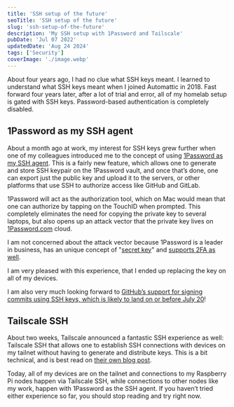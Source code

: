 ```yaml
---
title: 'SSH setup of the future'
seoTitle: 'SSH setup of the future'
slug: 'ssh-setup-of-the-future'
description: 'My SSH setup with 1Password and Tailscale'
pubDate: 'Jul 07 2022'
updatedDate: 'Aug 24 2024'
tags: ['Security']
coverImage: './image.webp'
---
```



About four years ago, I had no clue what SSH keys meant. I learned to understand what SSH keys meant when I joined Automattic in 2018. Fast forward four years later, after a lot of trial and error, all of my homelab setup is gated with SSH keys. Password-based authentication is completely disabled.

## 1Password as my SSH agent

About a month ago at work, my interest for SSH keys grew further when one of my colleagues introduced me to the concept of using [1Password as my SSH agent](https://blog.1password.com/1password-ssh-agent/). This is a fairly new feature, which allows one to generate and store SSH keypair on the 1Password vault, and once that’s done, one can export just the public key and upload it to the servers, or other platforms that use SSH to authorize access like GitHub and GitLab.

1Password will act as the authorization tool, which on Mac would mean that one can authorize by tapping on the TouchID when prompted. This completely eliminates the need for copying the private key to several laptops, but also opens up an attack vector that the private key lives on [1Password.com](http://1password.com/) cloud.

I am not concerned about the attack vector because 1Password is a leader in business, has an unique concept of "[secret key](https://support.1password.com/secret-key-security/)" and [supports 2FA as well](https://support.1password.com/two-factor-authentication/).

I am very pleased with this experience, that I ended up replacing the key on all of my devices.

I am also very much looking forward to [GitHub’s support for signing commits using SSH keys, which is likely to land on or before July 20](https://github.com/orgs/github-community/discussions/7744#discussioncomment-3095118)!

## Tailscale SSH

About two weeks, Tailscale announced a fantastic SSH experience as well: Tailscale SSH that allows one to establish SSH connections with devices on my tailnet without having to generate and distribute keys. This is a bit technical, and is best read on [their own blog post](https://tailscale.com/blog/tailscale-ssh/).

Today, all of my devices are on the tailnet and connections to my Raspberry Pi nodes happen via Tailscale SSH, while connections to other nodes like my work, happen with 1Password as the SSH agent. If you haven’t tried either experience so far, you should stop reading and try right now.
